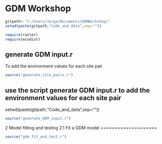 GDM Workshop
========================================================

```r
gitpath<-"C:/Users/Jorge/Documents/GDMWorkshop/"
setwd(paste(gitpath,"Code_and_data",sep=""))

require(raster)
require(ecodist)
```

generate GDM input.r
---------------------
To add the environment values for each site pair

```r
source("generate_site_pairs.r")
```

use the script generate GDM input.r to add the environment values for each site pair
--------------------------------

setwd(paste(gitpath,"Code_and_data",sep=""))
```r
source("generate_GDM_input.r")
```

2 Model fitting and testing
2.1 Fit a GDM model
====================
  
```r
source("gdm_fit_and_test.r")
```

